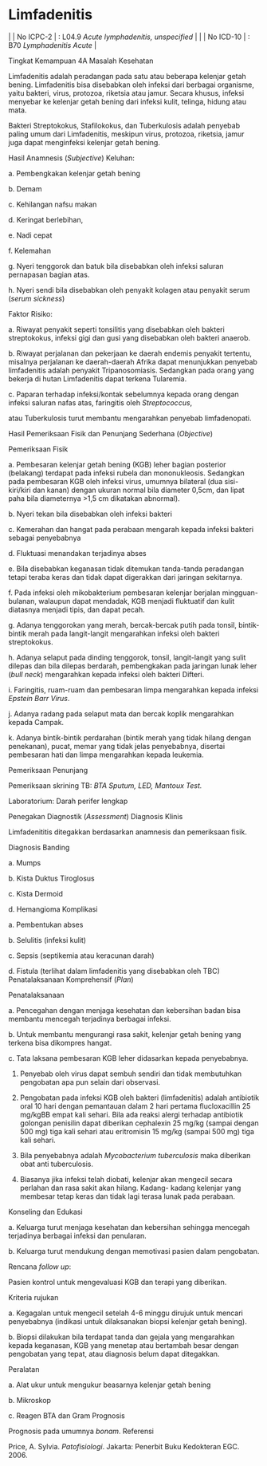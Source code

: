 # Limfadenitis

| | No ICPC-2 | : L04.9 _Acute lymphadenitis, unspecified_ |
| | No ICD-10 | : B70 _Lymphadenitis Acute_ |

Tingkat Kemampuan 4A Masalah Kesehatan

Limfadenitis adalah peradangan pada satu atau beberapa kelenjar getah bening. Limfadenitis bisa disebabkan oleh infeksi dari berbagai organisme, yaitu bakteri, virus, protozoa, riketsia atau jamur. Secara khusus, infeksi menyebar ke kelenjar getah bening dari infeksi kulit, telinga, hidung atau mata.

Bakteri Streptokokus, Stafilokokus, dan Tuberkulosis adalah penyebab paling umum dari Limfadenitis, meskipun virus, protozoa, riketsia, jamur juga dapat menginfeksi kelenjar getah bening.

Hasil Anamnesis (_Subjective_) Keluhan:

a. Pembengkakan kelenjar getah bening

b. Demam

c. Kehilangan nafsu makan

d. Keringat berlebihan,

e. Nadi cepat

f. Kelemahan

g. Nyeri tenggorok dan batuk bila disebabkan oleh infeksi saluran pernapasan bagian atas.

h. Nyeri sendi bila disebabkan oleh penyakit kolagen atau penyakit serum (_serum sickness_)

Faktor Risiko:

a. Riwayat penyakit seperti tonsilitis yang disebabkan oleh bakteri streptokokus, infeksi gigi dan gusi yang disebabkan oleh bakteri anaerob.

b. Riwayat perjalanan dan pekerjaan ke daerah endemis penyakit tertentu, misalnya perjalanan ke daerah-daerah Afrika dapat menunjukkan penyebab limfadenitis adalah penyakit Tripanosomiasis. Sedangkan pada orang yang bekerja di hutan Limfadenitis dapat terkena Tularemia.

c. Paparan terhadap infeksi/kontak sebelumnya kepada orang dengan infeksi saluran nafas atas, faringitis oleh _Streptococcus_,

 

atau Tuberkulosis turut membantu mengarahkan penyebab limfadenopati.

Hasil Pemeriksaan Fisik dan Penunjang Sederhana (_Objective_)

Pemeriksaan Fisik

a. Pembesaran kelenjar getah bening (KGB) leher bagian posterior (belakang) terdapat pada infeksi rubela dan mononukleosis. Sedangkan pada pembesaran KGB oleh infeksi virus, umumnya bilateral (dua sisi-kiri/kiri dan kanan) dengan ukuran normal bila diameter 0,5cm, dan lipat paha bila diameternya >1,5 cm dikatakan abnormal).

b. Nyeri tekan bila disebabkan oleh infeksi bakteri

c. Kemerahan dan hangat pada perabaan mengarah kepada infeksi bakteri sebagai penyebabnya

d. Fluktuasi menandakan terjadinya abses

e. Bila disebabkan keganasan tidak ditemukan tanda-tanda peradangan tetapi teraba keras dan tidak dapat digerakkan dari jaringan sekitarnya.

f. Pada infeksi oleh mikobakterium pembesaran kelenjar berjalan mingguan-bulanan, walaupun dapat mendadak, KGB menjadi fluktuatif dan kulit diatasnya menjadi tipis, dan dapat pecah.

g. Adanya tenggorokan yang merah, bercak-bercak putih pada tonsil, bintik-bintik merah pada langit-langit mengarahkan infeksi oleh bakteri streptokokus.

h. Adanya selaput pada dinding tenggorok, tonsil, langit-langit yang sulit dilepas dan bila dilepas berdarah, pembengkakan pada jaringan lunak leher (_bull neck_) mengarahkan kepada infeksi oleh bakteri Difteri.

i. Faringitis, ruam-ruam dan pembesaran limpa mengarahkan kepada infeksi _Epstein Barr Virus_.

j. Adanya radang pada selaput mata dan bercak koplik mengarahkan kepada Campak.

k. Adanya bintik-bintik perdarahan (bintik merah yang tidak hilang dengan penekanan), pucat, memar yang tidak jelas penyebabnya, disertai pembesaran hati dan limpa mengarahkan kepada leukemia.

 

Pemeriksaan Penunjang

Pemeriksaan skrining TB: _BTA Sputum, LED, Mantoux Test._

Laboratorium: Darah perifer lengkap

Penegakan Diagnostik (_Assessment_) Diagnosis Klinis

Limfadenititis ditegakkan berdasarkan anamnesis dan pemeriksaan fisik.

Diagnosis Banding

a. Mumps

b. Kista Duktus Tiroglosus

c. Kista Dermoid

d. Hemangioma Komplikasi

a. Pembentukan abses

b. Selulitis (infeksi kulit)

c. Sepsis (septikemia atau keracunan darah)

d. Fistula (terlihat dalam limfadenitis yang disebabkan oleh TBC) Penatalaksanaan Komprehensif (_Plan_)

Penatalaksanaan

a. Pencegahan dengan menjaga kesehatan dan kebersihan badan bisa membantu mencegah terjadinya berbagai infeksi.

b. Untuk membantu mengurangi rasa sakit, kelenjar getah bening yang terkena bisa dikompres hangat.

c. Tata laksana pembesaran KGB leher didasarkan kepada penyebabnya.

1) Penyebab oleh virus dapat sembuh sendiri dan tidak membutuhkan pengobatan apa pun selain dari observasi.

2) Pengobatan pada infeksi KGB oleh bakteri (limfadenitis) adalah antibiotik oral 10 hari dengan pemantauan dalam 2 hari pertama flucloxacillin 25 mg/kgBB empat kali sehari. Bila ada reaksi alergi terhadap antibiotik golongan penisilin dapat diberikan cephalexin 25 mg/kg (sampai dengan 500 mg) tiga kali sehari atau eritromisin 15 mg/kg (sampai 500 mg) tiga kali sehari.

3) Bila penyebabnya adalah _Mycobacterium tuberculosis_ maka diberikan obat anti tuberculosis.

 

4) Biasanya jika infeksi telah diobati, kelenjar akan mengecil secara perlahan dan rasa sakit akan hilang. Kadang- kadang kelenjar yang membesar tetap keras dan tidak lagi terasa lunak pada perabaan.

Konseling dan Edukasi

a. Keluarga turut menjaga kesehatan dan kebersihan sehingga mencegah terjadinya berbagai infeksi dan penularan.

b. Keluarga turut mendukung dengan memotivasi pasien dalam pengobatan.

Rencana _follow up_:

Pasien kontrol untuk mengevaluasi KGB dan terapi yang diberikan.

Kriteria rujukan

a. Kegagalan untuk mengecil setelah 4-6 minggu dirujuk untuk mencari penyebabnya (indikasi untuk dilaksanakan biopsi kelenjar getah bening).

b. Biopsi dilakukan bila terdapat tanda dan gejala yang mengarahkan kepada keganasan, KGB yang menetap atau bertambah besar dengan pengobatan yang tepat, atau diagnosis belum dapat ditegakkan.

Peralatan

a. Alat ukur untuk mengukur beasarnya kelenjar getah bening

b. Mikroskop

c. Reagen BTA dan Gram Prognosis

Prognosis pada umumnya _bonam_. Referensi

Price, A. Sylvia. _Patofisiologi_. Jakarta: Penerbit Buku Kedokteran EGC. 2006.
